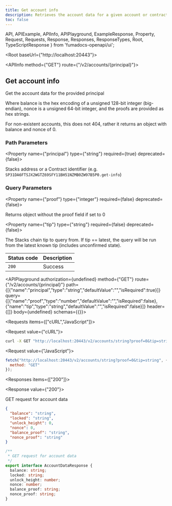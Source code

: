 ```yaml
---
title: Get account info
description: Retrieves the account data for a given account or contract identifier.
toc: false
---
```


  API,
  APIExample,
  APIInfo,
  APIPlayground,
  ExampleResponse,
  Property,
  Request,
  Requests,
  Response,
  Responses,
  ResponseTypes,
  Root,
  TypeScriptResponse
} from 'fumadocs-openapi/ui';

<Root baseUrl={"http://localhost:20443"}>

<API>

<APIInfo method={"GET"} route={"/v2/accounts/{principal}"}>

## Get account info

Get the account data for the provided principal

Where balance is the hex encoding of a unsigned 128-bit integer (big-endian), nonce is a unsigned 64-bit integer, and the proofs are provided as hex strings.

For non-existent accounts, this does not 404, rather it returns an object with balance and nonce of 0.


### Path Parameters

<Property name={"principal"} type={"string"} required={true} deprecated={false}>

Stacks address or a Contract identifier (e.g. `SP31DA6FTSJX2WGTZ69SFY11BH51NZMB0ZW97B5P0.get-info`)

</Property>

### Query Parameters

<Property name={"proof"} type={"integer"} required={false} deprecated={false}>

Returns object without the proof field if set to 0

</Property>

<Property name={"tip"} type={"string"} required={false} deprecated={false}>

The Stacks chain tip to query from. If tip == latest, the query will be run from the latest known tip (includes unconfirmed state).

</Property>

| Status code | Description |
| ----------- | ----------- |
| `200` | Success |

<APIPlayground authorization={undefined} method={"GET"} route={"/v2/accounts/{principal}"} path={[{"name":"principal","type":"string","defaultValue":"","isRequired":true}]} query={[{"name":"proof","type":"number","defaultValue":"","isRequired":false},{"name":"tip","type":"string","defaultValue":"","isRequired":false}]} header={[]} body={undefined} schemas={{}}>

</APIPlayground>

</APIInfo>

<APIExample>

<Requests items={["cURL","JavaScript"]}>

<Request value={"cURL"}>

```bash
curl -X GET "http://localhost:20443/v2/accounts/string?proof=0&tip=string"
```

</Request>

<Request value={"JavaScript"}>

```js
fetch("http://localhost:20443/v2/accounts/string?proof=0&tip=string", {
  method: "GET"
});
```

</Request>

</Requests>

<Responses items={["200"]}>

<Response value={"200"}>

GET request for account data

<ResponseTypes>

<ExampleResponse>

```json
{
  "balance": "string",
  "locked": "string",
  "unlock_height": 0,
  "nonce": 0,
  "balance_proof": "string",
  "nonce_proof": "string"
}
```

</ExampleResponse>

<TypeScriptResponse>

```ts
/**
 * GET request for account data
 */
export interface AccountDataResponse {
  balance: string;
  locked: string;
  unlock_height: number;
  nonce: number;
  balance_proof: string;
  nonce_proof: string;
}
```

</TypeScriptResponse>

</ResponseTypes>

</Response>

</Responses>

</APIExample>

</API>

</Root>
